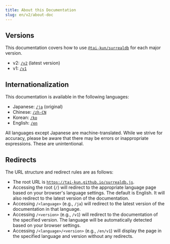 ```yaml
---
title: About this Documentation
slug: en/v2/about-doc
---
```


## Versions

This documentation covers how to use [`@tai-kun/surrealdb`](https://www.npmjs.com/package/@tai-kun/surrealdb) for each major version.

- v2: [`/v2`](https://tai-kun.github.io/surrealdb.js/v2) (latest version)
- v1: [`/v1`](https://tai-kun.github.io/surrealdb.js/v1)

## Internationalization

This documentation is available in the following languages:

- Japanese: [`/ja`](https://tai-kun.github.io/surrealdb.js/ja) (original)
- Chinese: [`/zh-CN`](https://tai-kun.github.io/surrealdb.js/zh-CN)
- Korean: [`/ko`](https://tai-kun.github.io/surrealdb.js/ko)
- English: [`/en`](https://tai-kun.github.io/surrealdb.js/en)

All languages except Japanese are machine-translated. While we strive for accuracy, please be aware that there may be errors or inappropriate expressions. These are unintentional.

## Redirects

The URL structure and redirect rules are as follows:

- The root URL is [`https://tai-kun.github.io/surrealdb.js`](https://tai-kun.github.io/surrealdb.js).
- Accessing the root (`/`) will redirect to the appropriate language page based on your browser's language settings. The default is English. It will also redirect to the latest version of the documentation.
- Accessing `/<language>` (e.g., `/ja`) will redirect to the latest version of the documentation in that language.
- Accessing `/<version>` (e.g., `/v1`) will redirect to the documentation of the specified version. The language will be automatically detected based on your browser settings.
- Accessing `/<language>/<version>` (e.g., `/en/v1`) will display the page in the specified language and version without any redirects.
